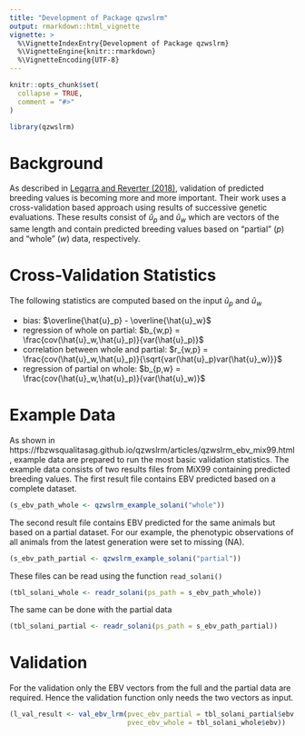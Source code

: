 ```yaml
---
title: "Development of Package qzwslrm"
output: rmarkdown::html_vignette
vignette: >
  %\VignetteIndexEntry{Development of Package qzwslrm}
  %\VignetteEngine{knitr::rmarkdown}
  %\VignetteEncoding{UTF-8}
---
```


```r
knitr::opts_chunk$set(
  collapse = TRUE,
  comment = "#>"
)
```

```r
library(qzwslrm)
```

# Background
As described in [Legarra and Reverter (2018)](https://link.springer.com/article/10.1186/s12711-018-0426-6), validation of predicted breeding values is becoming more and more important. Their work uses a cross-validation based approach using results of successive genetic evaluations. These results consist of $\hat{u}_p$ and $\hat{u}_w$ which are vectors of the same length and contain predicted breeding values based on "partial" ($p$) and "whole" ($w$) data, respectively. 


# Cross-Validation Statistics
The following statistics are computed based on the input $\hat{u}_p$ and $\hat{u}_w$

* bias: $\overline{\hat{u}_p} - \overline{\hat{u}_w}$
* regression of whole on partial: $b_{w,p} = \frac{cov(\hat{u}_w,\hat{u}_p)}{var(\hat{u}_p)}$
* correlation between whole and partial: $r_{w,p} = \frac{cov(\hat{u}_w,\hat{u}_p)}{\sqrt{var(\hat{u}_p)var(\hat{u}_w)}}$
* regression of partial on whole: $b_{p,w} = \frac{cov(\hat{u}_w,\hat{u}_p)}{var(\hat{u}_w)}$


# Example Data
As shown in https://fbzwsqualitasag.github.io/qzwslrm/articles/qzwslrm_ebv_mix99.html, example data are prepared to run the most basic validation statistics. The example data consists of two results files from MiX99 containing predicted breeding values. The first result file contains EBV predicted based on a complete dataset. 

```r
(s_ebv_path_whole <- qzwslrm_example_solani("whole"))
```

The second result file contains EBV predicted for the same animals but based on a partial dataset. For our example, the phenotypic observations of all animals from the latest generation were set to missing (NA).

```r
(s_ebv_path_partial <- qzwslrm_example_solani("partial"))
```

These files can be read using the function `read_solani()`

```r
(tbl_solani_whole <- readr_solani(ps_path = s_ebv_path_whole))
```

The same can be done with the partial data 

```r
(tbl_solani_partial <- readr_solani(ps_path = s_ebv_path_partial))
```

# Validation
For the validation only the EBV vectors from the full and the partial data are required. Hence the validation function only needs the two vectors as input.

```r
(l_val_result <- val_ebv_lrm(pvec_ebv_partial = tbl_solani_partial$ebv, 
                             pvec_ebv_whole = tbl_solani_whole$ebv))
```


